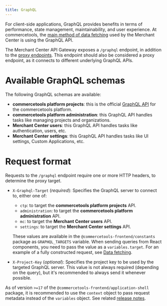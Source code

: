 ```yaml
---
title: GraphQL
---
```


For client-side applications, GraphQL provides benefits in terms of performance, state management, maintainability, and user experience. At commercetools, the [main method of data fetching](https://techblog.commercetools.com/graphql-adoption-at-commercetools-cab25a1d1f4a) used by the Merchant Center is using the GraphQL API.

The Merchant Center API Gateway exposes a `/graphql` endpoint, in addition to the [proxy endpoints](/main-concepts/proxy-endpoints). This endpoint should also be considered a proxy endpoint, as it connects to different underlying GraphQL APIs.

# Available GraphQL schemas

The following GraphQL schemas are available:

- **commercetools platform projects**: this is the official [GraphQL API](https://docs.commercetools.com/api/graphql) for the commercetools platform.
- **commercetools platform administration**: this GraphQL API handles tasks like managing projects and organizations.
- **Merchant Center users**: this GraphQL API handles tasks like authentication, users, etc.
- **Merchant Center settings**: this GraphQL API handles tasks like UI settings, Custom Applications, etc.

# Request format

Requests to the `/graphql` endpoint require one or more HTTP headers, to determine the proxy target.

- `X-Graphql-Target` (_required_): Specifies the GraphQL server to connect to, either one of:

  - `ctp`: to target the **commercetools platform projects** API.
  - `administration`: to target the **commercetools platform administration** API.
  - `mc`: to target the **Merchant Center users** API.
  - `settings`: to target the **Merchant Center settings** API.

  These values are available in the `@commercetools-frontend/constants` package as `GRAPHQL_TARGETS` variable.
  When sending queries from React components, you need to pass the value as a `variables.target`. For an example of a fully constructed request, see [Data fetching](/main-concepts/data-fetching).

- `X-Project-Key` (_optional_): Specifies the project key to be used by the targeted GraphQL server. This value is not always required (depending on the query), but it's recommended to always send it whenever possible.

<Info>

As of version `>=17` of the `@commercetools-frontend/application-shell` package, it is recommended to use the `context` object to pass request metadata instead of the `variables` object. See related [release notes](https://docs.commercetools.com/custom-applications/releases/2020-10-14-custom-applications-v17).

</Info>
